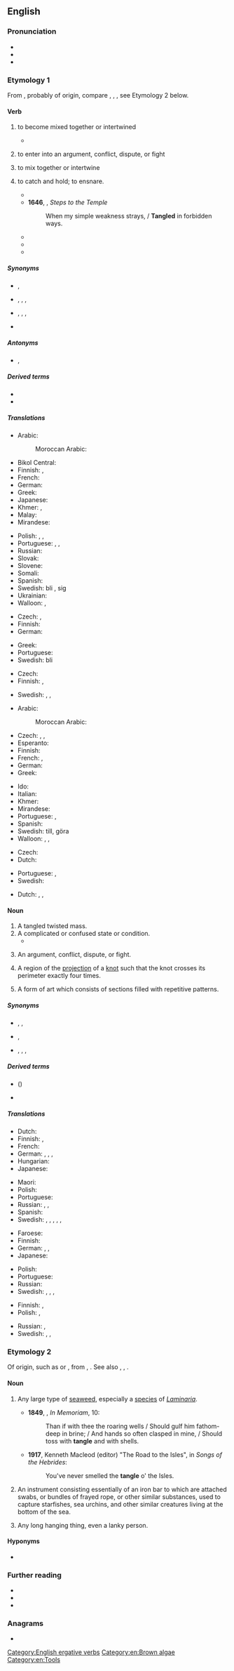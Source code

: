==English==
{{wikipedia}}

===Pronunciation===
* {{IPA|en|/ˈtæŋ.ɡəl/}}
* {{audio|en|en-us-tangle.ogg|Audio (US)}}
* {{rhymes|en|æŋɡəl}}

===Etymology 1===
From {{inh|en|enm|tanglen}}, probably of {{der|en|gmq|}} origin, compare {{cog|sv|taggla|t=to disorder}}, {{cog|non|þǫngull}}, {{m|non|þang|t=tangle; seaweed}}, see Etymology 2 below.

====Verb====
{{en-verb|tangl}}

# {{lb|en|intransitive}} to become mixed together or intertwined
#: {{ux|en|Her hair was '''tangled''' from a day in the wind.}}
#* {{quote-journal|en|year=1960|month=March|title=The January blizzard in the North-East of Scotland|journal=Trains Illustrated|page=137|text=By the afternoon it seemed as if the storm had passed and that frost was setting in; but in the evening the wind rose to gale force, bringing telegraph poles down like skittles and '''tangling''' power and telephone lines.}}
# {{lb|en|intransitive}} to enter into an argument, conflict, dispute, or fight
#: {{ux|en|Don't '''tangle''' with someone three times your size.}}
#: {{ux|en|He '''tangled''' with the law.}}
# {{lb|en|transitive}} to mix together or intertwine
# {{lb|en|transitive}} to catch and hold; to ensnare.
#* {{RQ:Milton PR|2|passage='''tangled''' in amorous nets}}
#* '''1646''', {{w|Richard Crashaw}}, ''Steps to the Temple''
#*: When my simple weakness strays, / '''Tangled''' in forbidden ways.
#* {{quote-book|en|year=2001| title=Tangled Up in Red, White, and Blue: New Social Movements in America| author=Christine A. Kelly| ISBN=0742508137 |passage=This is a book about the potential for the reclamation, reform, and enlightened transformation of the most expansive elements of the liberal tradition— that social and economic justice remain '''tangled''' in liberalism's web of pretentious institutions and betrayed promises is the reason for this battle from within.}}
#* {{quote-book|en|year=2004| title=Tangled |author=Eve Ikuenobe-Otaigbe| page=80| ISBN=0595313531| passage=He spent the night at a friend's place unable to sleep and wondering how he got himself '''tangled''' in this mess.}}
#* {{quote-book|en|year=2014|title=The House of the Four Winds|author=Mercedes Lackey, ‎James Mallory| ISBN=1466824204 |passage=Why else would she have '''tangled''' him in spells of illusion to get him to keep her company?}}

=====Synonyms=====
* {{sense|to become mixed together or intertwined}} {{l|en|dishevel}}, {{l|en|tousle}}
* {{sense|to enter into an argument, conflict, dispute, or fight}} {{l|en|argue}}, {{l|en|conflict}}, {{l|en|dispute}}, {{l|en|fight}}
* {{sense|to mix together or intertwine}} {{l|en|entangle}}, {{l|en|knot}}, {{l|en|mat}}, {{l|en|snarl}}
* {{sense|to catch and hold}} {{l|en|entrap}}

=====Antonyms=====
* {{sense|to mix together or intertwine}} {{l|en|untangle}}, {{l|en|unsnarl}}

=====Derived terms=====
* {{l|en|betangle}}
* {{l|en|entangle}}

=====Translations=====
{{trans-top|to become mixed together or intertwined}}
* Arabic:
*: Moroccan Arabic: {{t|ary|تْخبّل|tr=tḵəbbəl}}
* Bikol Central: {{t|bcl|gubot}}
* Finnish: {{t+|fi|sotkeutua}}, {{t|fi|sotkuuntua}}
* French: {{t+|fr|emmêler|alt=s'emmêler}}
* German: {{t-needed|de}}
* Greek: {{t+|el|εμπλέκω}}
* Japanese: {{t|ja|縺れる|tr=もつれる, motsureru|sc=Jpan}}
* Khmer: {{t+|km|ប្រទាក់|tr=prɑteak|sc=Khmr}}, {{t+|km|ចំពាក់|tr=cɑmpeak|sc=Khmr}}
* Malay: {{t|ms|kusut}}
* Mirandese: {{t|mwl|ambaraçar}}
{{trans-mid}}
* Polish: {{t|pl|plątać się|impf}}, {{t|pl|splątać się|pf}}, {{t|pl|poplątać się|pf}}
* Portuguese: {{t|pt|enrolar-se}}, {{t+|pt|embaraçar}}, {{t+|pt|emaranhar}}
* Russian: {{t+|ru|запу́тываться}}
* Slovak: {{t-needed|sk}}
* Slovene: {{t-needed|sl}}
* Somali: {{t-needed|so}}
* Spanish: {{t+|es|enmarañarse}}
* Swedish: bli {{t+|sv|tilltrasslad}}, {{t+|sv|trassla}} sig
* Ukrainian: {{t|uk|заплутуватися|impf|sc=Cyrl}}
* Walloon: {{t+|wa|s' ecramyî}}, {{t+|wa|s' ecomeler}}
{{trans-bottom}}

{{trans-top|to be forced into some kind of situation}}
* Czech: {{t|cs|být zatažen do}}, {{t|cs|zamotat se do}}
* Finnish: {{t+|fi|sotkeutua}}
* German: {{t|de|sich verstricken}}
{{trans-mid}}
* Greek: {{t+|el|μπλέκω}}
* Portuguese: {{t+|pt|envolver}}
* Swedish: bli {{t|sv|insnärjd}}
{{trans-bottom}}

{{trans-top|to enter into an argument, conflict, dispute, or fight}}
* Czech: {{t|cs|zaplést se|pf}}
* Finnish: {{t+|fi|riidellä}}, {{t+|fi|tapella}}
{{trans-mid}}
* Swedish: {{t+|sv|gräla}}, {{t+|sv|bråka}}, {{t+|sv|tampas}}
{{trans-bottom}}

{{trans-top|to mix together or intertwine}}
* Arabic:
*: Moroccan Arabic: {{t|ary|خبّل|tr=ḵəbbəl}}
* Czech: {{t|cs|zamotat|pf}}, {{t|cs|splést|pf}}, {{t|cs|zaplést|pf}}
* Esperanto: {{t|eo|konfuzi}}
* Finnish: {{t+|fi|sotkea}}
* French: {{t+|fr|emmêler}} {{qualifier|thread, wire}}, {{t+|fr|compliquer}} {{qualifier|situation}}
* German: {{t+|de|verwirren}}
* Greek: {{t+|el|πλέκω}}
{{trans-mid}}
* Ido: {{t-needed|io}}
* Italian: {{t+|it|intrecciare}}
* Khmer: {{t|km|ធ្វើឲ្យប្រទាក់ចំពាក់គ្នា|tr=tvəə aoy prɑteak cɑmpeak knie|sc=Khmr}}
* Mirandese: {{t-needed|mwl}}
* Portuguese: {{t+|pt|emaranhar}}, {{t+|pt|misturar}}
* Spanish: {{t+|es|enmarañar}}
* Swedish: {{t+|sv|trassla}} till, göra {{t+|sv|trasslig}}
* Walloon: {{t+|wa|ecomeler}}, {{t+|wa|ecramyî}}, {{t+|wa|emacraler}}
{{trans-bottom}}

{{trans-top|to catch and hold}}
* Czech: {{t|cs|polapit|pf}}
* Dutch: {{t+|nl|verstrikken}}
{{trans-mid}}
* Portuguese: {{t+|pt|capturar}}, {{t+|pt|pegar}}
* Swedish: {{t+|sv|snärja}}
{{trans-bottom}}

{{checktrans-top}}
* Dutch: {{t+check|nl|verwarren}}, {{t-check|nl|in de war brengen}}, {{t+check|nl|compliceren}}
{{trans-mid}}
{{trans-bottom}}

====Noun====
{{en-noun}}

# A tangled twisted mass.
# A complicated or confused state or condition.
#* {{quote-journal|en|date=2013-08-03|volume=408|issue=8847| magazine={{w|The Economist}}| title=[http://www.economist.com/news/finance-and-economics/21582498-america-has-changed-way-it-measures-gdp-boundary-problems Boundary problems]| passage=Economics is a messy discipline: too fluid to be a science, too rigorous to be an art. Perhaps it is fitting that economists’ most-used metric, gross domestic product (GDP), is a '''tangle''' too. GDP measures the total value of output in an economic territory. Its apparent simplicity explains why it is scrutinised down to tenths of a percentage point every month.}}
#: {{ux|en|I tried to sort through this '''tangle''' and got nowhere.}}
# An argument, conflict, dispute, or fight.
# {{lb|en|mathematics}} A region of the [[projection]] of a [[knot]] such that the knot crosses its perimeter exactly four times.
# A form of art which consists of sections filled with repetitive patterns.

=====Synonyms=====
* {{sense|tangled twisted mass}} {{l|en|knot}}, {{l|en|mess}}, {{l|en|snarl}}
* {{sense|complicated or confused state or condition}} {{l|en|maze}}, {{l|en|snarl}}
* {{sense|argument, conflict, dispute, or fight}} {{l|en|argument}}, {{l|en|conflict}}, {{l|en|dispute}}, {{l|en|fight}}

=====Derived terms=====
* {{vern|tanglefish}} ({{taxlink|Syngnathus acus|species|ver=190214}})
* {{l|en|tanglesome}}

=====Translations=====
{{trans-top|tangled twisted mass}}
* Dutch: {{t+|nl|wirwar|m}}
* Finnish: {{t+|fi|sotku}}, {{t+|fi|vyyhti}}
* French: {{t+|fr|imbroglio|m}}
* German: {{t+|de|Wirrwarr|m|n}}, {{t+|de|Durcheinander|n}}, {{t+|de|Gewirr|n}}, {{t|de|wirres Knäuel|n}}
* Hungarian: {{t+|hu|gubanc}}
* Japanese: {{t|ja|縺れ|tr=もつれ, motsure|sc=Jpan}}
{{trans-mid}}
* Maori: {{t|mi|pōkīkī }}
* Polish: {{t+|pl|plątanina|f}}
* Portuguese: {{t|pt|emaranhado|m}}
* Russian: {{t+|ru|пу́таница|f}}, {{t+|ru|неразбери́ха|f}}, {{t+|ru|беспоря́док|m}}
* Spanish: {{t+|es|maraña|f}}
* Swedish: {{t+|sv|bråte|c}}, {{t+|sv|härva|c}}, {{t+|sv|röra|c}}, {{t+|sv|oreda|c}}, {{t+|sv|trassel|n}}, {{t+|sv|virrvarr|n}}
{{trans-bottom}}

{{trans-top|complicated or confused state or condition}}
* Faroese: {{t|fo|fløkja|f}}
* Finnish: {{t+|fi|sotku}}
* German: {{t+|de|Gewirr|n}}, {{t+|de|Durcheinander|n}}, {{t+|de|Chaos|n}}
* Japanese: {{t|ja|縺れ|tr=もつれ, motsure|sc=Jpan}}
{{trans-mid}}
* Polish: {{t+|pl|zamęt|m}}
* Portuguese: {{t|pt|emaranhado|m}}
* Russian: {{qualifier|спу́танный}} {{t+|ru|клубо́к|m}}
* Swedish: {{t+|sv|härva|c}}, {{t+|sv|röra|c}}, {{t+|sv|trassel|n}}, {{t+|sv|virrvarr|n}}
{{trans-bottom}}

{{trans-top|argument, conflict, dispute, or fight}}
* Finnish: {{t+|fi|riita}}, {{t+|fi|tappelu}}
* Polish: {{t+|pl|konflikt|m}}, {{t+|pl|spór|m}}
{{trans-mid}}
* Russian: {{t+|ru|ссо́ра|f}}, {{t+|ru|конфли́кт|m}}
* Swedish: {{t+|sv|bråk|n}}, {{t+|sv|gräl|n}}, {{t+|sv|konflikt|c}}
{{trans-bottom}}

===Etymology 2===
Of {{der|en|gmq|-}} origin, such as {{der|en|da|tang}} or {{der|en|sv|tång}}, from {{der|en|non|þongull}}, {{m|non|þang}}.  See also {{cog|no|tongul}}, {{cog|fo|tongul}}, {{cog|is|þöngull}}.

====Noun====
{{en-noun|~}}

# {{senseid|en|seaweed}} Any large type of [[seaweed]], especially a [[species]] of ''[[Laminaria]]''.
#* '''1849''', {{w|Alfred, Lord Tennyson}}, ''In Memoriam'', 10:
#*: Than if with thee the roaring wells / Should gulf him fathom-deep in brine; / And hands so often clasped in mine, / Should toss with '''tangle''' and with shells.
#* '''1917''', Kenneth Macleod (editor) "The Road to the Isles", in ''Songs of the Hebrides'':
#*:You've never smelled the '''tangle''' o' the Isles.
# {{lb|en|in the plural}} An instrument consisting essentially of an iron bar to which are attached swabs, or bundles of frayed rope, or other similar substances, used to capture starfishes, sea urchins, and other similar creatures living at the bottom of the sea.
# {{lb|en|Scotland}} Any long hanging thing, even a lanky person.

====Hyponyms====
* {{l|en|kombu}}

===Further reading===
* {{R:Webster 1913}}
* {{R:Century 1911}}
* {{R:OneLook}}

===Anagrams===
* {{anagrams|en|a=aeglnt|gelant|langet|netlag}}

[[Category:English ergative verbs]]
[[Category:en:Brown algae]]
[[Category:en:Tools]]